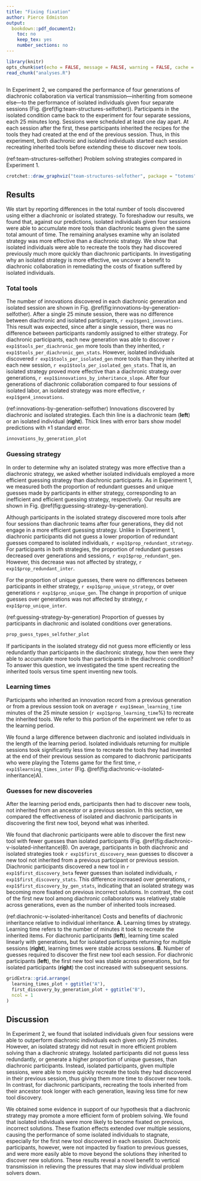 ```yaml
---
title: "Fixing fixation"
author: Pierce Edmiston
output:
  bookdown::pdf_document2:
    toc: no
    keep_tex: yes
    number_sections: no
---
```

```r
library(knitr)
opts_chunk$set(echo = FALSE, message = FALSE, warning = FALSE, cache = TRUE)
read_chunk("analyses.R")
```
```r
```

In Experiment 2, we compared the performance of four generations of diachronic
collaboration via vertical transmission---inheriting from someone else---to the
performance of isolated individuals given four separate sessions (Fig.
\@ref(fig:team-structures-selfother)). Participants in the isolated condition
came back to the experiment for four separate sessions, each 25 minutes long.
Sessions were scheduled at least one day apart. At each session after the
first, these participants inherited the recipes for the tools they had created
at the end of the previous session. Thus, in this experiment, both diachronic
and isolated individuals started each session recreating inherited tools before
extending these to discover new tools.

(ref:team-structures-selfother) Problem solving strategies compared in Experiment 1.

```r
crotchet::draw_graphviz("team-structures-selfother", package = "totems")
```

## Results {-}

We start by reporting differences in the total number of tools discovered using
either a diachronic or isolated strategy. To foreshadow our results, we found
that, against our predictions, isolated individuals given four sessions were
able to accumulate more tools than diachronic teams given the same total amount
of time. The remaining analyses examine why an isolated strategy was more
effective than a diachronic strategy. We show that isolated individuals were
able to recreate the tools they had discovered previously much more quickly
than diachronic participants. In investigating why an isolated strategy is more
effective, we uncover a benefit to diachronic collaboration in remediating the
costs of fixation suffered by isolated individuals.

### Total tools {-}

The number of innovations discovered in each diachronic generation and isolated
session are shown in Fig. \@ref(fig:innovations-by-generation-selfother). After
a single 25 minute session, there was no difference between diachronic and
isolated participants, `r exp1$gen1_innovations`. This result was expected,
since after a single session, there was no difference between participants
randomly assigned to either strategy. For diachronic participants, each
new generation was able to discover `r exp1$tools_per_diachronic_gen` more
tools than they inherited, `r exp1$tools_per_diachronic_gen_stats`. However,
isolated individuals discovered `r exp1$tools_per_isolated_gen` more tools than
they inherited at each new session, `r exp1$tools_per_isolated_gen_stats`. That
is, an isolated strategy proved more effective than a diachronic strategy over
generations, `r exp1$innovations_by_inheritance_slope`. After four generations
of diachronic collaboration compared to four sessions of isolated labor, an
isolated strategy was more effective, `r exp1$gen4_innovations`.

(ref:innovations-by-generation-selfother) Innovations discovered by diachronic
and isolated strategies. Each thin line is a diachronic team (**left**) or an
isolated individual (**right**). Thick lines with error bars show model
predictions with ±1 standard error.

```r
innovations_by_generation_plot
```

### Guessing strategy {-}

In order to determine why an isolated strategy was more effective than a
diachronic strategy, we asked whether isolated individuals employed a more
efficient guessing strategy than diachronic participants. As in Experiment 1, we
measured both the proportion of redundant guesses and unique guesses made by
participants in either strategy, corresponding to an inefficient and efficient
guessing strategy, respectively. Our results are shown in Fig.
\@ref(fig:guessing-strategy-by-generation).

Although participants in the isolated strategy discovered more tools after
four sessions than diachronic teams after four generations, they did not engage
in a more efficient guessing strategy. Unlike in Experiment 1, diachronic
participants did not guess a lower proportion of redundant guesses compared to
isolated individuals, `r exp1$prop_redundant_strategy`. For participants in both
strategies, the proportion of redundant guesses decreased over generations and
sessions, `r exp1$prop_redundant_gen`. However, this decrease was not affected
by strategy, `r exp1$prop_redundant_inter`.

For the proportion of unique guesses, there were no differences between
participants in either strategy, `r exp1$prop_unique_strategy`, or
over generations `r exp1$prop_unique_gen`. The change in proportion
of unique guesses over generations was not affected by strategy,
`r exp1$prop_unique_inter`.

(ref:guessing-strategy-by-generation) Proportion of guesses by participants in
diachronic and isolated conditions over generations.

```r
prop_guess_types_selfother_plot
```

If participants in the isolated strategy did not guess more efficiently or
less redundantly than participants in the diachronic strategy, how then were they
able to accumulate more tools than participants in the diachronic condition? To
answer this question, we investigated the time spent recreating the inherited
tools versus time spent inventing new tools.

### Learning times {-}

Participants who inherited an innovation record from a previous generation or
from a previous session took on average `r exp1$mean_learning_time` minutes of
the 25 minute session (`r exp1$prop_learning_time`%) to recreate the inherited
tools. We refer to this portion of the experiment we refer to as the learning
period.

We found a large difference between diachronic and isolated individuals in the
length of the learning period. Isolated individuals returning for multiple
sessions took significantly less time to recreate the tools they had invented
at the end of their previous session as compared to diachronic participants who
were playing the Totems game for the first time, `r exp1$learning_times_inter`
(Fig. \@ref(fig:diachronic-v-isolated-inheritance)A).

### Guesses for new discoveries {-}

After the learning period ends, participants then had to discover new tools,
not inherited from an ancestor or a previous session. In this section, we
compared the effectiveness of isolated and diachronic participants in
discovering the first new tool, beyond what was inherited.

We found that diachronic participants were able to discover the first new tool
with fewer guesses than isolated participants (Fig.
\@ref(fig:diachronic-v-isolated-inheritance)B). On average, participants in both diachronic
and isolated strategies took `r exp1$first_discovery_mean` guesses to discover
a new tool not inherited from a previous participant or previous session. Diachronic
participants discovered a new tool in `r exp1$first_discovery_beta` fewer guesses
than isolated individuals, `r exp1$first_discovery_stats`. This difference increased
over generations, `r exp1$first_discovery_by_gen_stats`, indicating that an isolated
strategy was becoming more fixated on previous incorrect solutions. In contrast,
the cost of the first new tool among diachronic collaborators was relatively stable
across generations, even as the number of inherited tools increased.

(ref:diachronic-v-isolated-inheritance) Costs and benefits of diachronic
inheritance relative to individual inheritance. **A.** Learning times by
strategy. Learning time refers to the number of minutes it took to recreate the
inherited items. For diachronic participants (**left**), learning time scaled
linearly with generations, but for isolated participants returning for multiple
sessions (**right**), learning times were stable across sessions. **B**. Number
of guesses required to discover the first new tool each session. For diachronic
participants (**left**), the first new tool was stable across generations, but
for isolated participants (**right**) the cost increased with subsequent
sessions.

```r
gridExtra::grid.arrange(
  learning_times_plot + ggtitle("A"),
  first_discovery_by_generation_plot + ggtitle("B"),
  ncol = 1
)
```

## Discussion {-}

In Experiment 2, we found that isolated individuals given four sessions were
able to outperform diachronic individuals each given only 25 minutes. However,
an isolated strategy did not result in more efficient problem solving than
a diachronic strategy. Isolated participants did not guess less redundantly, or
generate a higher proportion of unique guesses, than diachronic participants.
Instead, isolated participants, given multiple sessions, were able to more
quickly recreate the tools they had discovered in their previous session, thus
giving them more time to discover new tools. In contrast, for diachronic
participants, recreating the tools inherited from their ancestor took longer
with each generation, leaving less time for new tool discovery.

We obtained some evidence in support of our hypothesis that a diachronic
strategy may promote a more efficient form of problem solving. We found that
isolated individuals were more likely to become fixated on previous, incorrect
solutions. These fixation effects extended over multiple sessions, causing the
performance of some isolated individuals to stagnate, especially for the first
new tool discovered in each session. Diachronic participants, however, were not
impacted by fixation to previous guesses, and were more easily able to move
beyond the solutions they inherited to discover new solutions. These results
reveal a novel benefit to vertical transmission in relieving the pressures that
may slow individual problem solvers down.